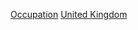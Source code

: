 {{Commonscat|People of the United Kingdom by occupation}}

[[Category:英国人|Occupation]]
[[Category:各職業諸國人物|United Kingdom]]